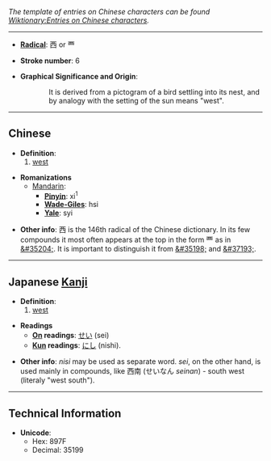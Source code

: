 ''The template of entries on Chinese characters can be found [[Wiktionary:Entries on Chinese characters]].''

----

* '''[[Wiktionary:Chinese radical | Radical]]''': &#35199; or &#35200;

* '''Stroke number''': 6

* '''Graphical Significance and Origin''':
::It is derived from a pictogram of a bird settling into its nest, and by analogy with the setting of the sun means "west".

----

== Chinese ==

* '''Definition''': 
*# [[west]]

* '''Romanizations'''
** [[Mandarin]]:
*** '''[[Pinyin]]''': xi<sup>1</sup>
*** '''[[Wade-Giles]]''': hsi
*** '''[[Yale]]''': syi

* '''Other info''':  &#35199; is the 146th radical of the Chinese dictionary.  In its few compounds it most often appears at the top in the form &#35200; as in [[&#35204;]].  It is important to distinguish it from [[&#35198;]] and [[&#37193;]].

----

== Japanese [[Kanji]] ==

* '''Definition''': 
*# [[west]]

* '''Readings'''
** '''[[On]] readings''': [[せい]] (sei)
** '''[[Kun]] readings''': [[にし]] (nishi).

* '''Other info''':  ''nisi'' may be used as separate word.  ''sei'', on the other hand, is used mainly in compounds, like  西南 (せいなん ''seinan'') - south west (literaly "west south").
----

== Technical Information ==

* '''Unicode''':
** Hex: 897F
** Decimal: 35199